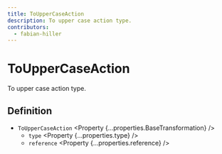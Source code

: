 ```yaml
---
title: ToUpperCaseAction
description: To upper case action type.
contributors:
  - fabian-hiller
---
```



# ToUpperCaseAction

To upper case action type.

## Definition

- `ToUpperCaseAction` <Property {...properties.BaseTransformation} />
  - `type` <Property {...properties.type} />
  - `reference` <Property {...properties.reference} />
